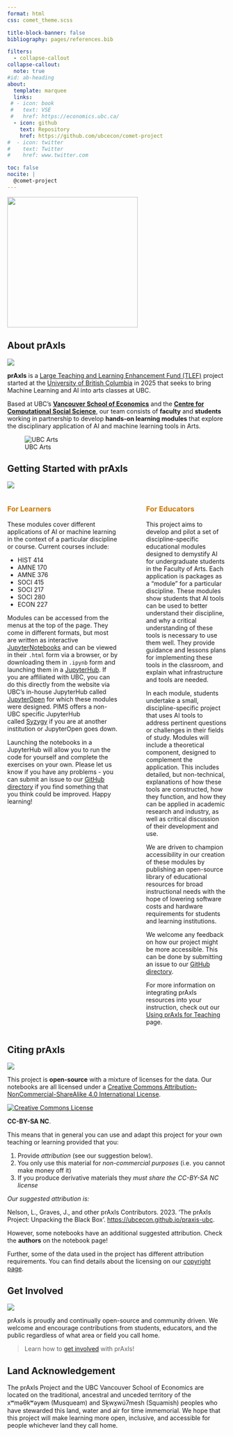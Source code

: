 ```yaml
---
format: html
css: comet_theme.scss

title-block-banner: false
bibliography: pages/references.bib

filters:
  - collapse-callout
collapse-callout:
  note: true
#id: ab-heading
about:
  template: marquee
  links: 
 # - icon: book
 #   text: VSE 
 #   href: https://economics.ubc.ca/
  - icon: github
    text: Repository
    href: https://github.com/ubcecon/comet-project 
#  - icon: twitter
#    text: Twitter
#    href: www.twitter.com

toc: false
nocite: |
  @comet-project
---
```


![](media/praxis-animation-1000x233-revised.gif){width="300" fig-align="center"}


## About prAxIs
![](media/banner-light.png)

**prAxIs** is a [Large Teaching and Learning Enhancement Fund (TLEF)](https://tlef.ubc.ca/) project started at the [University of British Columbia](https://www.ubc.ca/) in 2025 that seeks to bring Machine Learning and AI into arts classes at UBC. 

Based at UBC’s [**Vancouver School of Economics**](https://economics.ubc.ca/) and the [**Centre for Computational Social Science**](https://ccss.arts.ubc.ca/), our team consists of **faculty** and **students** working in partnership to develop **hands-on learning modules** that explore the disciplinary application of AI and machine learning tools in Arts. 

![UBC Arts](media/ubc_arts.jpg){fig-alt="Aerial view of UBC Musqueam campus"}

## Getting Started with prAxIs
![](media/banner-light.png)

:::: {.columns}

::: {.column width="55%"}
### <span style="color:#CC7A00" > For Learners </span>
These modules cover different applications of AI or machine learning in the context of a particular discipline or course.  Current courses include:

* HIST 414
* AMNE 170
* AMNE 376
* SOCI 415
* SOCI 217
* SOCI 280
* ECON 227  

Modules can be accessed from the menus at the top of the page.  They come in different formats, but most are written as interactive [JupyterNotebooks](https://jupyter.org/) and can be viewed in their `.html` form via a browser, or by downloading them in `.ipynb` form and launching them in a [JupyterHub](https://jupyter.org/hub). If you are affiliated with UBC, you can do this directly from the website via UBC’s in-house JupyterHub called [JupyterOpen](https://open.jupyter.ubc.ca/) for which these modules were designed. PIMS offers a non-UBC specific JupyterHub called [Syzygy](https://syzygy.ca/) if you are at another institution or JupyterOpen goes down.

Launching the notebooks in a JupyterHub will allow you to run the code for yourself and complete the exercises on your own. Please let us know if you have any problems - you can submit an issue to our [GitHub directory](https://github.com/ubcecon/comet-project) if you find something that you think could be improved. Happy learning! 
:::

::: {.column width="5%"}
<!-- empty column to create gap -->
:::

::: {.column width="40%"}
### <span style="color:#CC7A00" > For Educators </span>

This project aims to develop and pilot a set of discipline-specific educational modules designed to demystify AI for undergraduate students in the Faculty of Arts.  Each application is packages as a "module" for a particular discipline.  These modules show students that AI tools can be used to better understand their discipline, and why a critical understanding of these tools is necessary to use them well.  They provide guidance and lessons plans for implementing these tools in the classroom, and explain what infrastructure and tools are needed.

In each module, students undertake a small, discipline-specific project that uses AI tools to address pertinent questions or challenges in their fields of study. Modules will include a theoretical component, designed to complement the application. This includes detailed, but non-technical, explanations of how these tools are constructed, how they function, and how they can be applied in academic research and industry, as well as critical discussion of their development and use.

We are driven to champion accessibility in our creation of these modules by publishing an open-source library of educational resources for broad instructional needs with the hope of lowering software costs and hardware requirements for students and learning institutions.

We welcome any feedback on how our project might be more accessible. This can be done by submitting an issue to our [GitHub directory](https://github.com/ubcecon/praxis-ubc). 

For more information on integrating prAxIs resources into your instruction, check out our [Using prAxIs for Teaching](pages/using_comet.qmd) page.
:::
::::

## Citing prAxIs
![](media/banner-light.png)

This project is **open-source** with a mixture of licenses for the data.  Our notebooks are all licensed under a [Creative Commons Attribution-NonCommercial-ShareAlike 4.0 International License](http://creativecommons.org/licenses/by-nc-sa/4.0/). 

<div text-align="center"><a rel="license" href="http://creativecommons.org/licenses/by-nc-sa/4.0/"><img alt="Creative Commons License" style="border-width:0" src="https://i.creativecommons.org/l/by-nc-sa/4.0/88x31.png" /></a></div>
 **CC-BY-SA NC**.  

This means that in general you can use and adapt this project for your own teaching or learning provided that you: 

1. Provide *attribution* (see our suggestion below).  
2. You only use this material for *non-commercial purposes* (i.e. you cannot make money off it) 
3. If you produce derivative materials they *must share the CC-BY-SA NC license*

*Our suggested attribution is:*


::: {.callout-tip appearance="simple"}
Nelson, L., Graves, J., and other prAxIs Contributors. 2023. ‘The prAxIs Project: Unpacking the Black Box’. <https://ubcecon.github.io/praxis-ubc>.
:::


However, some notebooks have an additional suggested attribution.  Check the **authors** on the notebook page!

Further, some of the data used in the project has different attribution requirements.  You can find details about the licensing on our [copyright page](pages/copyright.qmd).


## Get Involved
![](media/banner-light.png)

prAxIs is proudly and continually open-source and community driven. We welcome and encourage contributions from students, educators, and the public regardless of what area or field you call home.

> Learn how to [get involved](pages/get_involved.qmd) with prAxIs!


:::{.callout-tip icon="false" appearance="minimal"}
## Land Acknowledgement
The prAxIs Project and the UBC Vancouver School of Economics are located on the traditional, ancestral and unceded territory of the xʷməθkʷəy̓əm (Musqueam) and Sḵwx̱wú7mesh (Squamish) peoples who have stewarded this land, water and air for time immemorial.  We hope that this project will make learning more open, inclusive, and accessible for people whichever land they call home.
:::